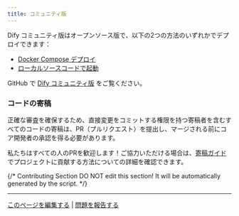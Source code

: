 ```yaml
---
title: コミュニティ版
---
```



Dify コミュニティ版はオープンソース版で、以下の2つの方法のいずれかでデプロイできます：

* [Docker Compose デプロイ](/ja-jp/getting-started/install-self-hosted/docker-compose)
* [ローカルソースコードで起動](/ja-jp/getting-started/install-self-hosted/local-source-code)

GitHub で [Dify コミュニティ版](https://github.com/langgenius/dify) をご覧ください。

### コードの寄稿

正確な審査を確保するため、直接変更をコミットする権限を持つ寄稿者を含むすべてのコードの寄稿は、PR（プルリクエスト）を提出し、マージされる前にコア開発者の承認を得る必要があります。

私たちはすべての人のPRを歓迎します！ご協力いただける場合は、[寄稿ガイド](https://github.com/langgenius/dify/blob/main/CONTRIBUTING_JA) でプロジェクトに貢献する方法についての詳細を確認できます。

{/*
Contributing Section
DO NOT edit this section!
It will be automatically generated by the script.
*/}

---

[このページを編集する](https://github.com/langgenius/dify-docs/edit/main/ja-jp/getting-started/install-self-hosted/README.mdx) | [問題を報告する](https://github.com/langgenius/dify-docs/issues/new?template=docs.yml)

